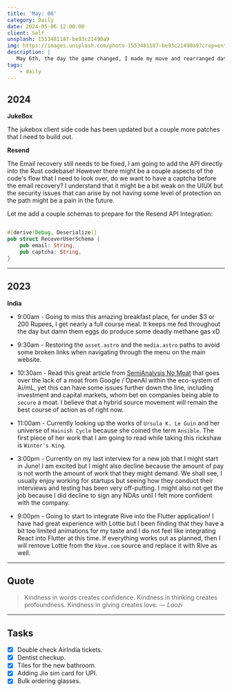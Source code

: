 ```yaml
---
title: 'May: 06'
category: Daily
date: 2024-05-06 12:00:00
client: Self
unsplash: 1553481187-be93c21490a9
img: https://images.unsplash.com/photo-1553481187-be93c21490a9?crop=entropy&cs=srgb&fm=jpg&ixid=MnwzNjM5Nzd8MHwxfHJhbmRvbXx8fHx8fHx8fDE2ODE3NDg2ODY&ixlib=rb-4.0.3&q=85
description: |
   May 6th, the day the game changed, I made my move and rearranged dat frame.
tags:
    - daily
---
```


## 2024

**JukeBox**

The jukebox client side code has been updated but a couple more patches that I need to build out.

**Resend**

The Email recovery still needs to be fixed, I am going to add the API directly into the Rust codebase!
However there might be a couple aspects of the code's flow that I need to look over, do we want to have a captcha before the email recovery?
I understand that it might be a bit weak on the UIUX but the security issues that can arise by not having some level of protection on the path might be a pain in the future.

Let me add a couple schemas to prepare for the Resend API Integration:

```rust

#[derive(Debug, Deserialize)]
pub struct RecoverUserSchema {
	pub email: String,
	pub captcha: String,
}

```



---

## 2023

**India**

- 9:00am - Going to miss this amazing breakfast place, for under $3 or 200 Rupees, I get nearly a full course meal. It keeps me fed throughout the day but damn them eggs do produce some deadly methane gas xD

- 9:30am - Restoring the `asset.astro` and the `media.astro` paths to avoid some broken links when navigating through the menu on the main website.

- 10:30am - Read this great article from [SemiAnalysis No Moat](https://www.semianalysis.com/p/google-we-have-no-moat-and-neither) that goes over the lack of a moat from Google / OpenAI within the eco-system of Ai/mL, yet this can have some issues further down the line, including investment and capital markets, whom bet on companies being able to `secure` a moat. I believe that a hybrid source movement will remain the best course of action as of right now.

- 11:00am - Currently looking up the works of `Ursula K. Le Guin` and her universe of `Hainish Cycle` because she coined the term `Ansible`. The first piece of her work that I am going to read while taking this rickshaw is `Winter's King`. 

- 3:00pm - Currently on my last interview for a new job that I might start in June! I am excited but I might also decline because the amount of pay is not worth the amount of work that they might demand. We shall see, I usually enjoy working for startups but seeing how they conduct their interviews and testing has been very off-putting. I might also not get the job because I did decline to sign any NDAs until I felt more confident with the company.

- 9:00pm - Going to start to integrate Rive into the Flutter application! I have had great experience with Lottie but I been finding that they have a bit too limited animations for my taste and I do not feel like integrating React into Flutter at this time. If everything works out as planned, then I will remove Lottie from the `kbve.com` source and replace it with Rive as well.

---

## Quote

> Kindness in words creates confidence. Kindness in thinking creates profoundness. Kindness in giving creates love.
> — <cite>Laozi</cite>

---

## Tasks

- [X] Double check AirIndia tickets.
- [X] Dentist checkup.
- [X] Tiles for the new bathroom.
- [X] Adding Jio sim card for UPI.
- [X] Bulk ordering glasses.